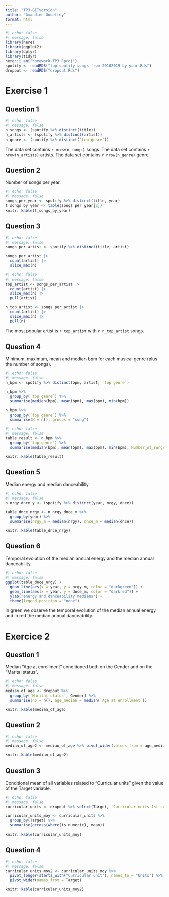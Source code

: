 ```yaml
---
title: "TP3-GITversion"
author: "Amandine Godefroy"
format: html
---
```


```r
#| echo: false
#| message: false
library(here)
library(ggplot2)
library(dplyr)
library(tidyr)
here::i_am("homework-TP3.Rproj")
spotify <- readRDS("top-spotify-songs-from-20102019-by-year.Rds")
dropout <- readRDS("dropout.Rds")
```

# Exercise 1

## Question 1

```r
#| echo: false
#| message: false
n_songs <- (spotify %>% distinct(title))
n_artists <- (spotify %>% distinct(artist))
n_genre <- (spotify %>% distinct(`top genre`))
```

The data set contains `r nrow(n_songs)` songs. The data set contains `r nrow(n_artists)` artists. The data set contains `r nrow(n_genre)` genre.

## Question 2
Number of songs per year.
```r
#| echo: false
#| message: false
songs_per_year <- spotify %>% distinct(title, year)
t_songs_by_year <- table(songs_per_year[2])
knitr::kable(t_songs_by_year)
```

## Question 3

```r
#| echo: false
#| message: false
songs_per_artist <- spotify %>% distinct(title, artist)

songs_per_artist |>
  count(artist) |>
  slice_max(n)
```

```r
#| echo: false
#| message: false
top_artist <- songs_per_artist |>
  count(artist) |>
  slice_max(n) |>
  pull(artist)

n_top_artist <- songs_per_artist |>
  count(artist) |>
  slice_max(n) |>
  pull(n)
```

The most popular artist is `r top_artist` with `r n_top_artist` songs.

## Question 4
Minimum, maximum, mean and median bpm for each musical genre (plus the number of songs).
```r
#| echo: false
#| message: false
n_bpm <- spotify %>% distinct(bpm, artist, `top genre`)

n_bpm %>%
  group_by(`top genre`) %>%
  summarise(median(bpm), mean(bpm), max(bpm), min(bpm))

n_bpm %>%
  group_by(`top genre`) %>%
  summarise(N = n(), groups = "song")
```
```r
#| echo: false
#| message: false
table_result <- n_bpm %>%
  group_by(`top genre`) %>%
  summarise(median(bpm), mean(bpm), max(bpm), min(bpm), Number_of_songs = n(), groups = "song")

knitr::kable(table_result)
```

## Question 5
Median energy and median danceability.
```r
#| echo: false
#| message: false
n_nrgy_dnce_y <- (spotify %>% distinct(year, nrgy, dnce))

table_dnce_nrgy <- n_nrgy_dnce_y %>%
  group_by(year) %>%
  summarise(nrgy_m = median(nrgy), dnce_m = median(dnce))

knitr::kable(table_dnce_nrgy)
```

## Question 6
Temporal evolution of the median annual energy and the median annual danceability.
```r
#| echo: false
#| message: false
ggplot(table_dnce_nrgy) +
  geom_line(aes(x = year, y = nrgy_m, color = "darkgreen")) +
  geom_line(aes(x = year, y = dnce_m, color = "darkred")) +
  ylab("energy and danceability medians") +
  theme(legend.position = "none")
```
In green we observe the temporal evolution of the median annual energy and in red the median annual danceability.

# Exercice 2

## Question 1
Median “Age at enrollment” conditioned both on the Gender and on the “Marital status”.
```r
#| echo: false
#| message: false
median_of_age <- dropout %>%
  group_by(`Marital status`, Gender) %>%
  summarise(nb = n(), age_median = median(`Age at enrollment`))

knitr::kable(median_of_age)
```

## Question 2

```r
#| echo: false
#| message: false
median_of_age2 <- median_of_age %>% pivot_wider(values_from = age_median, names_from = Gender)

knitr::kable(median_of_age2)
```

## Question 3
Conditional mean of all variables related to “Curricular units” given the value of the Target variable.
```r
#| echo: false
#| message: false
curricular_units <- dropout %>% select(Target, `Curricular units 1st sem (credited)`, `Curricular units 1st sem (enrolled)`, `Curricular units 1st sem (evaluations)`, `Curricular units 1st sem (grade)`, `Curricular units 1st sem (without evaluations)`, `Curricular units 2nd sem (credited)`, `Curricular units 2nd sem (enrolled)`, `Curricular units 2nd sem (evaluations)`, `Curricular units 2nd sem (grade)`, `Curricular units 2nd sem (without evaluations)`)

curricular_units_moy <- curricular_units %>%
  group_by(Target) %>%
  summarise(across(where(is.numeric), mean))

knitr::kable(curricular_units_moy)

```

## Question 4

```r
#| echo: false
#| message: false
curricular_units_moy2 <- curricular_units_moy %>%
  pivot_longer(starts_with("Curricular unit"), names_to = "Units") %>%
  pivot_wider(names_from = Target)

knitr::kable(curricular_units_moy2)
```
